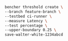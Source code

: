 ```sh
bencher threshold create \
--branch feature-branch \
--testbed ci-runner \
--measure Latency \
--test percentage \
--upper-boundary 0.25 \
save-walter-white-1234abcd
```
